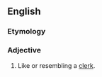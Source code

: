 ==English==

===Etymology===
{{suffix|en|clerk|ish}}

===Adjective===
{{en-adj}}

# Like or resembling a [[clerk]].